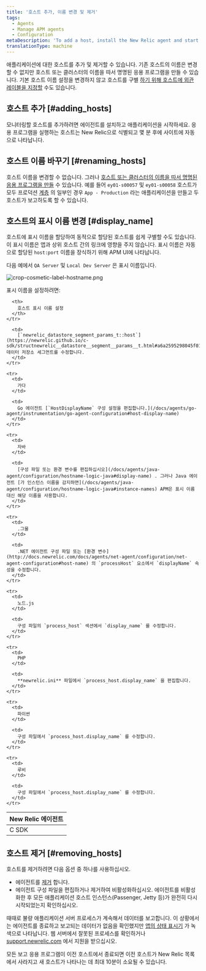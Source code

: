 ```yaml
---
title: '호스트 추가, 이름 변경 및 제거'
tags:
  - Agents
  - Manage APM agents
  - Configuration
metaDescription: 'To add a host, install the New Relic agent and start your app. To remove a host, uninstall or disable the agent first.'
translationType: machine
---
```



애플리케이션에 대한 호스트를 추가 및 제거할 수 있습니다. 기존 호스트의 이름은 변경할 수 없지만 호스트 또는 클러스터의 이름을 따서 명명된 응용 프로그램을 만들 수 있습니다. 기본 호스트 이름 설정을 변경하지 않고 호스트를 구별 [하기 위해 호스트에 외관 레이블을 지정할](#display_name) 수도 있습니다.

## 호스트 추가 [#adding_hosts]

모니터링할 호스트를 추가하려면 에이전트를 설치하고 애플리케이션을 시작하세요. 응용 프로그램을 실행하는 호스트는 New Relic으로 식별되고 몇 분 후에 사이트에 자동으로 나타납니다.

## 호스트 이름 바꾸기 [#renaming_hosts]

호스트 이름을 변경할 수 없습니다. 그러나 [호스트 또는 클러스터의 이름을 따서 명명된 응용 프로그램을 만들](/docs/site/renaming-applications) 수 있습니다. 예를 들어 `ey01-s00057` 및 `ey01-s00058` 호스트가 모두 프로덕션 [계층](/docs/accounts-partnerships/education/getting-started-new-relic/glossary#tier) 의 일부인 경우 `App - Production` 라는 애플리케이션을 만들고 두 호스트가 보고하도록 할 수 있습니다.

## 호스트의 표시 이름 변경 [#display_name]

호스트에 표시 이름을 할당하여 동적으로 할당된 호스트를 쉽게 구별할 수도 있습니다. 이 표시 이름은 앱과 상위 호스트 간의 링크에 영향을 주지 않습니다. 표시 이름은 자동으로 할당된 `host:port` 이름을 장식하기 위해 APM UI에 나타납니다.

다음 예에서 `QA Server` 및 `Local Dev Server` 은 표시 이름입니다.

<img
  title="crop-cosmetic-label-hostname.png"
  alt="crop-cosmetic-label-hostname.png"
  src={cropDisplayHostName0}
/>

표시 이름을 설정하려면:

<table>
  <thead>
    <tr>
      <th style={{ width: "150px" }}>
        New Relic 에이전트
      </th>

      <th>
        호스트 표시 이름 설정
      </th>
    </tr>
  </thead>

  <tbody>
    <tr>
      <td>
        C SDK
      </td>

      <td>
        [`newrelic_datastore_segment_params_t::host`](https://newrelic.github.io/c-sdk/structnewrelic__datastore__segment__params__t.html#a6a2595298045f0174b9b9c39ea31b6eb) 데이터 저장소 세그먼트를 수정합니다.
      </td>
    </tr>

    <tr>
      <td>
        가다
      </td>

      <td>
        Go 에이전트 [`HostDisplayName` 구성 설정을 편집합니다.](/docs/agents/go-agent/instrumentation/go-agent-configuration#host-display-name)
      </td>
    </tr>

    <tr>
      <td>
        자바
      </td>

      <td>
        [구성 파일 또는 환경 변수를 편집하십시오](/docs/agents/java-agent/configuration/hostname-logic-java#display-name) . 그러나 Java 에이전트 [가 인스턴스 이름을 감지하면](/docs/agents/java-agent/configuration/hostname-logic-java#instance-names) APM은 표시 이름 대신 해당 이름을 사용합니다.
      </td>
    </tr>

    <tr>
      <td>
        .그물
      </td>

      <td>
        .NET 에이전트 구성 파일 또는 [환경 변수](http://docs.newrelic.com/docs/agents/net-agent/configuration/net-agent-configuration#host-name) 의 `processHost` 요소에서 `displayName` 속성을 수정합니다.
      </td>
    </tr>

    <tr>
      <td>
        노드.js
      </td>

      <td>
        구성 파일의 `process_host` 섹션에서 `display_name` 를 수정합니다.
      </td>
    </tr>

    <tr>
      <td>
        PHP
      </td>

      <td>
        **newrelic.ini** 파일에서 `process_host.display_name` 을 편집합니다.
      </td>
    </tr>

    <tr>
      <td>
        파이썬
      </td>

      <td>
        구성 파일에서 `process_host.display_name` 를 수정합니다.
      </td>
    </tr>

    <tr>
      <td>
        루비
      </td>

      <td>
        구성 파일에서 `process_host.display_name` 를 수정합니다.
      </td>
    </tr>
  </tbody>
</table>

## 호스트 제거 [#removing_hosts]

호스트를 제거하려면 다음 옵션 중 하나를 사용하십시오.

* 에이전트를 [제거](/docs/agents/manage-apm-agents/installation/uninstall-agent) 합니다.
* 에이전트 구성 파일을 편집하거나 제거하여 비활성화하십시오. 에이전트를 비활성화한 후 모든 애플리케이션 호스트 인스턴스(Passenger, Jetty 등)가 완전히 다시 시작되었는지 확인하십시오.

때때로 불량 애플리케이션 서버 프로세스가 계속해서 데이터를 보고합니다. 이 상황에서는 에이전트를 종료하고 보고되는 데이터가 없음을 확인했지만 [앱의 상태 표시기](/docs/using-new-relic/welcome-new-relic/getting-started/glossary#health-status) 가 녹색으로 나타납니다. 웹 서버에서 잘못된 프로세스를 확인하거나 [support.newrelic.com](https://support.newrelic.com "링크가 새 창에서 열립니다.") 에서 지원을 받으십시오.

모든 보고 응용 프로그램이 이전 호스트에서 종료되면 이전 호스트가 New Relic 목록에서 사라지고 새 호스트가 나타나는 데 최대 10분이 소요될 수 있습니다.